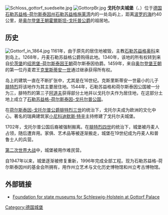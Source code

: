 {{noteTA
|G1=德國地名
}}
{{refimprove|time=2014-06-21T11:30:41+00:00}}
[[Image:Schloss_gottorf_suedseite.jpg|thumb]]
[[Image:GottorpBr.jpg|thumb]]
'''戈托尔夫城堡'''（{{lang-de|Schloss Gottorf}}、{{lang-da|Gottorp}}）位于[[德国|德国]][[石勒苏益格-荷尔斯泰因州|石勒苏益格-荷尔斯泰因州]][[石勒苏益格|石勒苏益格]][[施莱湾|施莱湾]]内的一处岛屿上，距离[[波罗的海|波罗的海]]约40公里，是[[奥尔登堡王朝|奥尔登堡王朝]][[霍爾斯坦-戈托普王朝|霍爾斯坦-戈托普公爵]]的祖居地。

==历史==
[[Image:Gottorf_in_1864.jpg|thumbnail]]
1161年，由于原先的居住地被毁，主教[[石勒苏益格奥科|石勒苏益格奥科]]来到岛上。1268年，丹麦石勒苏益格公爵购得此地。1340年，该地的所有权转到来自[[伦茨堡_(德国)|伦茨堡]]的[[绍恩堡-荷尔斯泰因王朝|绍恩堡-荷尔斯泰因王朝]]荷尔斯泰因伯爵。1459年，来自[[奥尔登堡王朝|奥尔登堡王朝]]的第一位丹麦君王[[克里斯蒂安一世|克里斯蒂安一世]]通过继承获得所有权。

岛上的建筑一直在不断扩张中，尤其是在16世纪。克斯里斯蒂安一世最小的儿子[[腓特烈一世_(丹麦)|腓特烈]]将该地作为其主要居住地。1544年，石勒苏益格和荷尔斯泰因公国被一分为三，腓特烈的第三子[[阿道夫_(荷尔斯泰因-戈托尔普公爵)|阿道夫]]获得部分土地并以戈托尔夫作为居住地，在这部分土地上成立了[[荷尔斯泰因-戈托尔普公爵|石勒苏益格-荷尔斯泰因-戈托尔普公国]]。

在[[腓特烈三世_(荷尔斯泰因-戈托尔普公爵)|荷尔斯泰因-戈托尔普公爵腓特烈三世]]的统治下，戈托尔夫成为欧洲的文化中心。著名的瑞典建筑家[[小尼科迪默斯·特辛|小尼科迪默斯·特辛]]主持修建了戈托尔夫城堡。

1702年，戈托尔普公国后裔被强制搬离。在[[腓特烈四世_(丹麦)|腓特烈四世]]的统治下，城堡被丹麦人占领，随后遭弃用。家俱、艺术品等被逐渐搬走，城堡在19世纪成为丹麦人和普鲁士人的兵营。

[[第二次世界大战|第二次世界大战]]中，城堡被用作难民营。

自1947年以来，城堡逐渐被修复重新，1996年完成全部工程。现为石勒苏益格-荷尔斯泰因州的基金会所拥有，用作州立艺术与文化历史博物馆和州立考古博物馆。

==外部链接==
* [http://www.schloss-gottorf.de/ Foundation for state museums for Schleswig-Holstein at Gottorf Palace] {{Wayback|url=http://www.schloss-gottorf.de/ |date=20170629230957 }}

{{Authority control}}
[[Category:德国城堡|Category:德国城堡]]